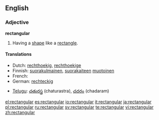 ==English==

===Adjective===
'''rectangular'''

# Having a [[shape]] like a [[rectangle]].

====Translations====
{{top}}
* Dutch: [[rechthoekig]], [[rechthoekige]]
* Finnish: [[suorakulmainen]], [[suorakaide|suorakaiteen]] [[muotoinen]]
* French: {{t|fr|rectangulaire}}
* German: [[rechteckig]]
{{mid}}
* [[Telugu]]: [[చతురస్త్ర]] (chaturastra), [[చదరం]] (chadaram)
{{bottom}}

[[el:rectangular]]
[[es:rectangular]]
[[io:rectangular]]
[[it:rectangular]]
[[ja:rectangular]]
[[pl:rectangular]]
[[ru:rectangular]]
[[sv:rectangular]]
[[te:rectangular]]
[[vi:rectangular]]
[[zh:rectangular]]